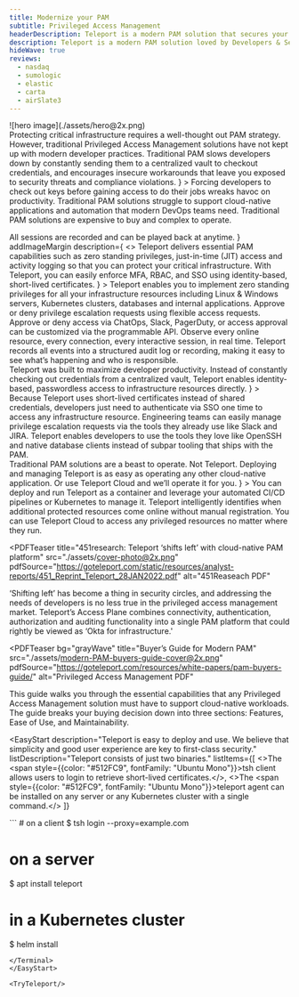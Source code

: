 ```yaml
---
title: Modernize your PAM
subtitle: Privileged Access Management
headerDescription: Teleport is a modern PAM solution that secures your critical infrastructure without slowing developers down.
description: Teleport is a modern PAM solution loved by Developers & Security Professionals. Secure your critical infrastructure with Teleport today.
hideWave: true
reviews:
  - nasdaq
  - sumologic
  - elastic
  - carta
  - airSlate3
---
```



<Section bg="flatGray">
  <SectionHeader
    bg="transparent"
    subtitle="Privileged Access Management"
    title="Modernize your PAM"
    description="Teleport is a modern PAM that secures your critical infrastructure without slowing developers down."
    link={{ href: "/pricing/", text: "Get Started", shape: "lg" }}
  >
    ![hero image](./assets/hero@2x.png)
  </SectionHeader>
  <AnnouncementBar type="big" rows={ModernizePam} />
</Section>

<Section width="100%" bg="flatWhite">
  <ProductBanner
    title="Challenges with traditional PAM solutions"
    src="./assets/challenges-with-traditional-pam@2x.png"
    imgPosition="right"
    description={
      <>
        Protecting critical infrastructure requires a well-thought out PAM
        strategy. However, traditional Privileged Access Management solutions
        have not kept up with modern developer practices. Traditional PAM slows
        developers down by constantly sending them to a centralized vault to
        checkout credentials, and encourages insecure workarounds that leave you
        exposed to security threats and compliance violations.
      </>
    }
  >
    <ProductBanner.Item
      title="Developer workflows"
      badgeName="developerWorkflow"
    >
      Forcing developers to check out keys before gaining access to do their
      jobs wreaks havoc on productivity.
    </ProductBanner.Item>
    <ProductBanner.Item title="Cloud-native support" badgeName="cloud">
      Traditional PAM solutions struggle to support cloud-native applications
      and automation that modern DevOps teams need.
    </ProductBanner.Item>
    <ProductBanner.Item title="Complexity" badgeName="layers">
      Traditional PAM solutions are expensive to buy and complex to operate.
    </ProductBanner.Item>
  </ProductBanner>
</Section>

<CenterCard
  name="shieldCheck"
  title="Teleport is a modern PAM solution loved by Developers & Security Professionals"
  text="Our unique approach to Privileged Access Management is not only secure — it actually improves developer productivity. By providing an identity-aware infrastructure access solution that developers love to use, you can easily implement security and compliance without worrying about backdoors that outmoded solutions encourage."
/>

<Section>
  <Feedback reviews={meta.reviews} />
</Section>

<Section width="100%" bg="flatGray">
  <ProductBanner
    subtitle="For Security Teams"
    title="Everything you need in a PAM"
    src="./assets/recorded-session-gif@2x.gif"
    imgPosition="right"
    label={
      <>
        All sessions are recorded and can be played back at anytime.
      </>
    }
    addImageMargin
    description={
      <>
        Teleport delivers essential PAM capabilities such as zero standing
        privileges, just-in-time (JIT) access and activity logging so that you
        can protect your critical infrastructure. With Teleport, you can easily
        enforce MFA, RBAC, and SSO using identity-based, short-lived
        certificates.
      </>
    }
  >
    <ProductBanner.Item title="Zero-standing privileges">
      Teleport enables you to implement zero standing privileges for all your
      infrastructure resources including Linux & Windows servers, Kubernetes
      clusters, databases and internal applications.
    </ProductBanner.Item>
    <ProductBanner.Item title="Just-in-time access">
      Approve or deny privilege escalation requests using flexible access
      requests. Approve or deny access via ChatOps, Slack, PagerDuty, or access
      approval can be customized via the programmable API.
    </ProductBanner.Item>
    <ProductBanner.Item title="Session logging & recordings">
      Observe every online resource, every connection, every interactive
      session, in real time. Teleport records all events into a structured audit
      log or recording, making it easy to see what’s happening and who is
      responsible.
    </ProductBanner.Item>
  </ProductBanner>
</Section>

<Section width="100%" bg="flatWhite">
  <ProductBanner
    subtitle="For Developers"
    title="A PAM that improves developer productivity"
    src="./assets/developer-productivity@2x.png"
    imgPosition="left"
    border="1px solid black"
    description={
      <>
        Teleport was built to maximize developer productivity. Instead of
        constantly checking out credentials from a centralized vault, Teleport
        enables identity-based, passwordless access to infrastructure resources
        directly.
      </>
    }
  >
    <ProductBanner.Item title="Seamless access">
      Because Teleport uses short-lived certificates instead of shared
      credentials, developers just need to authenticate via SSO one time to
      access any infrastructure resource.
    </ProductBanner.Item>
    <ProductBanner.Item title="ChatOps">
      Engineering teams can easily manage privilege escalation requests via the
      tools they already use like Slack and JIRA.
    </ProductBanner.Item>
    <ProductBanner.Item title="Works with dev tools">
      Teleport enables developers to use the tools they love like OpenSSH and
      native database clients instead of subpar tooling that ships with the PAM.
    </ProductBanner.Item>
  </ProductBanner>
</Section>

<Section width="100%" bg="flatGray">
  <ProductBanner
    subtitle="For Operations"
    title="Run your PAM just like any other app"
    src="./assets/pam-like-other-app@2x.png"
    imgPosition="right"
    description={
      <>
        Traditional PAM solutions are a beast to operate. Not Teleport.
        Deploying and managing Teleport is as easy as operating any other
        cloud-native application. Or use Teleport Cloud and we’ll operate it for
        you.
      </>
    }
  >
    <ProductBanner.Item title="Deploy as a container">
      You can deploy and run Teleport as a container and leverage your automated
      CI/CD pipelines or Kubernetes to manage it.
    </ProductBanner.Item>
    <ProductBanner.Item title="Dynamic resources">
      Teleport intelligently identifies when additional protected resources come
      online without manual registration.
    </ProductBanner.Item>
    <ProductBanner.Item title="Teleport Cloud">
      You can use Teleport Cloud to access any privileged resources no matter
      where they run.
    </ProductBanner.Item>
  </ProductBanner>
</Section>

<PDFTeaser
  title="451research: Teleport ‘shifts left’ with cloud-native PAM platform"
  src="./assets/cover-photo@2x.png"
  pdfSource="https://goteleport.com/static/resources/analyst-reports/451_Reprint_Teleport_28JAN2022.pdf"
  alt="451Reaseach PDF"
>
  ‘Shifting left’ has become a thing in security circles, and addressing the
  needs of developers is no less true in the privileged access management
  market. Teleport’s Access Plane combines connectivity, authentication,
  authorization and auditing functionality into a single PAM platform that could
  rightly be viewed as ‘Okta for infrastructure.'
</PDFTeaser>

<PDFTeaser
  bg="grayWave"
  title="Buyer’s Guide for Modern PAM"
  src="./assets/modern-PAM-buyers-guide-cover@2x.png"
  pdfSource="https://goteleport.com/resources/white-papers/pam-buyers-guide/"
  alt="Privileged Access Management PDF"
>
  This guide walks you through the essential capabilities that any Privileged
  Access Management solution must have to support cloud-native workloads. The
  guide breaks your buying decision down into three sections: Features, Ease of
  Use, and Maintainability.
</PDFTeaser>

<EasyStart
  description="Teleport is easy to deploy and use. We believe that simplicity and good user experience are key to first-class security."
  listDescription="Teleport consists of just two binaries."
  listItems={[
    <>The <span style={{color: "#512FC9", fontFamily: "Ubuntu Mono"}}>tsh</span> client allows users to login to retrieve short-lived certificates.</>,
    <>The <span style={{color: "#512FC9", fontFamily: "Ubuntu Mono"}}>teleport</span> agent can be installed on any server or any Kubernetes cluster with a single command.</>
  ]}
>
  <Terminal>
  ```
  # on a client
  $ tsh login --proxy=example.com

  # on a server
  $ apt install teleport

  # in a Kubernetes cluster
  $ helm install
  ```
  </Terminal>
</EasyStart>

<TryTeleport/>
